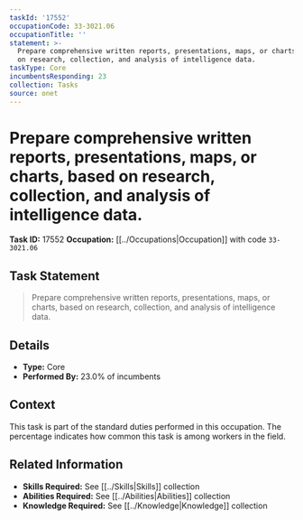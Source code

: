 ```yaml
---
taskId: '17552'
occupationCode: 33-3021.06
occupationTitle: ''
statement: >-
  Prepare comprehensive written reports, presentations, maps, or charts, based
  on research, collection, and analysis of intelligence data.
taskType: Core
incumbentsResponding: 23
collection: Tasks
source: onet
---
```

# Prepare comprehensive written reports, presentations, maps, or charts, based on research, collection, and analysis of intelligence data.

**Task ID:** 17552
**Occupation:** [[../Occupations|Occupation]] with code `33-3021.06`

## Task Statement

> Prepare comprehensive written reports, presentations, maps, or charts, based on research, collection, and analysis of intelligence data.

## Details

- **Type:** Core
- **Performed By:** 23.0% of incumbents

## Context

This task is part of the standard duties performed in this occupation. The percentage indicates how common this task is among workers in the field.

## Related Information

- **Skills Required:** See [[../Skills|Skills]] collection
- **Abilities Required:** See [[../Abilities|Abilities]] collection
- **Knowledge Required:** See [[../Knowledge|Knowledge]] collection
